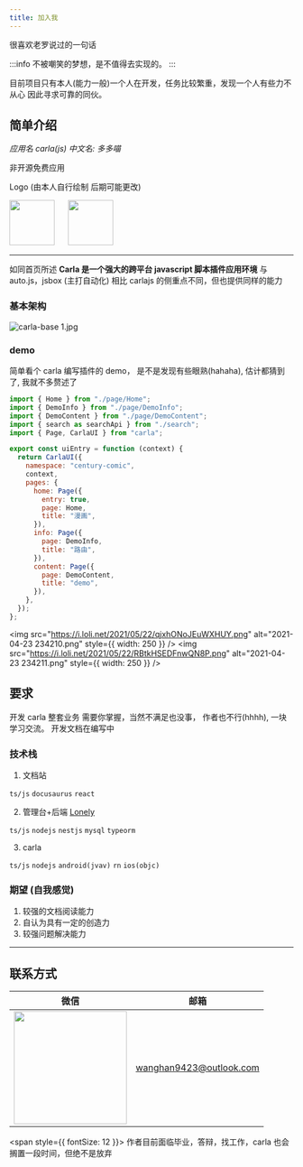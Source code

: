 ```yaml
---
title: 加入我
---
```


很喜欢老罗说过的一句话

:::info
不被嘲笑的梦想，是不值得去实现的。
:::

目前项目只有本人(能力一般)一个人在开发，任务比较繁重，发现一个人有些力不从心 因此寻求可靠的同伙。

## 简单介绍

_应用名 carla(js) 中文名: 多多喵_

非开源免费应用

Logo (由本人自行绘制 后期可能更改)

<img src="/img/carla.svg" width="80" />
&nbsp;&nbsp;&nbsp;&nbsp;
<img src="/img/carla_lazy.svg" width="80" />

---

如同首页所述 **Carla 是一个强大的跨平台 javascript 脚本插件应用环境**
与 auto.js，jsbox (主打自动化) 相比 carlajs 的侧重点不同，但也提供同样的能力

### 基本架构

![carla-base _1_.jpg](https://i.loli.net/2021/05/22/UXJukydmnCYVEFw.png)

### demo

简单看个 carla 编写插件的 demo， 是不是发现有些眼熟(hahaha), 估计都猜到了, 我就不多赘述了

```javascript
import { Home } from "./page/Home";
import { DemoInfo } from "./page/DemoInfo";
import { DemoContent } from "./page/DemoContent";
import { search as searchApi } from "./search";
import { Page, CarlaUI } from "carla";

export const uiEntry = function (context) {
  return CarlaUI({
    namespace: "century-comic",
    context,
    pages: {
      home: Page({
        entry: true,
        page: Home,
        title: "漫画",
      }),
      info: Page({
        page: DemoInfo,
        title: "路由",
      }),
      content: Page({
        page: DemoContent,
        title: "demo",
      }),
    },
  });
};
```

<img
  src="https://i.loli.net/2021/05/22/qjxhONoJEuWXHUY.png"
  alt="2021-04-23 234210.png"
  style={{ width: 250 }}
/>
<img
  src="https://i.loli.net/2021/05/22/RBtkHSEDFnwQN8P.png"
  alt="2021-04-23 234211.png"
  style={{ width: 250 }}
/>

## 要求

开发 carla 整套业务 需要你掌握，当然不满足也没事， 作者也不行(hhhh), 一块学习交流。
开发文档在编写中

### 技术栈

1. 文档站

`ts/js` `docusaurus` `react`

2. 管理台+后端 [Lonely](/more/lonely-mgmt/contribution)

`ts/js` `nodejs` `nestjs` `mysql` `typeorm`

3. carla

`ts/js` `nodejs` `android(jvav)` `rn` `ios(objc)`

### 期望 (自我感觉)

1. 较强的文档阅读能力
2. 自认为具有一定的创造力
3. 较强问题解决能力

---

## 联系方式

| 微信                                         | 邮箱                    |
| -------------------------------------------- | ----------------------- |
| <img src="/img/wechat_qr.jpg" width="200" /> | wanghan9423@outlook.com |

<span style={{ fontSize: 12 }}>
  作者目前面临毕业，答辩，找工作，carla 也会搁置一段时间，但绝不是放弃
</span>
